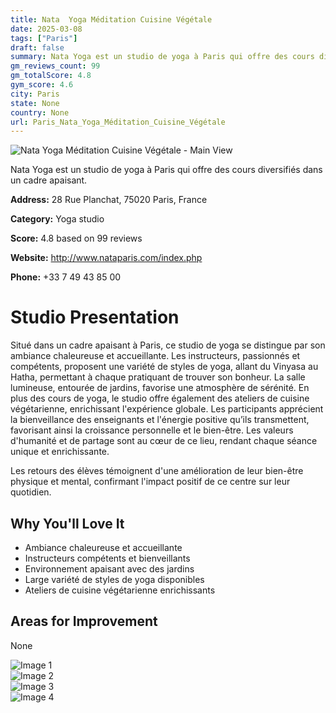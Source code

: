 ```yaml
---
title: Nata  Yoga Méditation Cuisine Végétale
date: 2025-03-08
tags: ["Paris"]  
draft: false
summary: Nata Yoga est un studio de yoga à Paris qui offre des cours diversifiés dans un cadre apaisant.
gm_reviews_count: 99
gm_totalScore: 4.8
gym_score: 4.6
city: Paris
state: None
country: None
url: Paris_Nata_Yoga_Méditation_Cuisine_Végétale
---
```


<div className="aspect-[16/9] relative my-8">
  <img 
    src="https://lh5.googleusercontent.com/p/AF1QipOI1PrzxPtBCJGOWgHVpflAIR69X0R3nadAu6Tg=w1920-h1080-k-no"
    alt="Nata  Yoga Méditation Cuisine Végétale - Main View"
    className="object-cover absolute inset-0 w-full h-full rounded-lg"
  />
</div>

Nata Yoga est un studio de yoga à Paris qui offre des cours diversifiés dans un cadre apaisant.

**Address:** 28 Rue Planchat, 75020 Paris, France

**Category:** Yoga studio

**Score:** 4.8 based on 99 reviews

**Website:** http://www.nataparis.com/index.php

**Phone:** +33 7 49 43 85 00

# Studio Presentation

Situé dans un cadre apaisant à Paris, ce studio de yoga se distingue par son ambiance chaleureuse et accueillante. Les instructeurs, passionnés et compétents, proposent une variété de styles de yoga, allant du Vinyasa au Hatha, permettant à chaque pratiquant de trouver son bonheur. La salle lumineuse, entourée de jardins, favorise une atmosphère de sérénité. En plus des cours de yoga, le studio offre également des ateliers de cuisine végétarienne, enrichissant l'expérience globale. Les participants apprécient la bienveillance des enseignants et l'énergie positive qu’ils transmettent, favorisant ainsi la croissance personnelle et le bien-être. Les valeurs d'humanité et de partage sont au cœur de ce lieu, rendant chaque séance unique et enrichissante.

Les retours des élèves témoignent d'une amélioration de leur bien-être physique et mental, confirmant l'impact positif de ce centre sur leur quotidien.

## Why You'll Love It

- Ambiance chaleureuse et accueillante
- Instructeurs compétents et bienveillants
- Environnement apaisant avec des jardins
- Large variété de styles de yoga disponibles
- Ateliers de cuisine végétarienne enrichissants

## Areas for Improvement

None

<div className="grid grid-cols-1 xl:grid-cols-2 gap-4 my-8">
<div className="aspect-[4/3] relative"><img src="https://lh3.googleusercontent.com/p/AF1QipNvzbHaqQCNuhWLqK7lGOQ9DpDaO2aiGEeKpbFF=w1920-h1080-k-no" alt="Image 1" className="object-cover absolute inset-0 w-full h-full rounded-lg" /></div>
<div className="aspect-[4/3] relative"><img src="https://lh5.googleusercontent.com/p/AF1QipNXHDZ8A54IBV5hO_edGoKf3nfg739F5JMflChe=w1920-h1080-k-no" alt="Image 2" className="object-cover absolute inset-0 w-full h-full rounded-lg" /></div>
<div className="aspect-[4/3] relative"><img src="https://lh5.googleusercontent.com/p/AF1QipMDu7KSpiZWDhgda-e6cGrg9P8GK12-0bizHAho=w1920-h1080-k-no" alt="Image 3" className="object-cover absolute inset-0 w-full h-full rounded-lg" /></div>
<div className="aspect-[4/3] relative"><img src="https://lh5.googleusercontent.com/p/AF1QipOB2Xm7bXWgwrG7_yE3l3G2L3az_KuLsN1Ln1oN=w1920-h1080-k-no" alt="Image 4" className="object-cover absolute inset-0 w-full h-full rounded-lg" /></div>
</div>